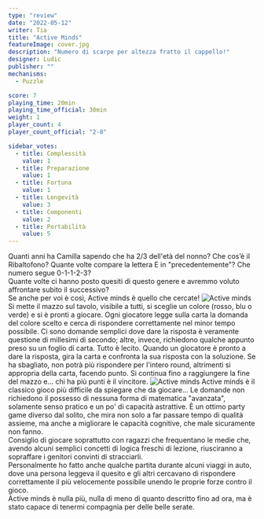 ```yaml
---
type: "review"
date: "2022-05-12"
writer: Tia
title: "Active Minds"
featureImage: cover.jpg
description: "Numero di scarpe per altezza fratto il cappello!"
designer: Ludic
publisher: ""
mechanisms:
  - Puzzle 

score: 7
playing_time: 20min
playing_time_official: 30min
weight: 1
player_count: 4
player_count_official: "2-8"

sidebar_votes:
  - title: Complessità
    value: 1
  - title: Preparazione
    value: 1
  - title: Fortuna
    value: 1
  - title: Longevità
    value: 3
  - title: Componenti
    value: 2
  - title: Portabilità
    value: 5
---
```


<Setting>
  Quanti anni ha Camilla sapendo che ha 2/3 dell'età del nonno? Che cos’è il
  Ribaltofono? Quante volte compare la lettera E in "precedentemente"? Che
  numero segue 0-1-1-2-3?
  <br />
  Quante volte ci hanno posto quesiti di questo genere e avremmo voluto
  affrontare subito il successivo? <br />
  Se anche per voi è così, Active minds è quello che cercate!
</Setting>

<img src="./game1.jpg" alt="Active minds" />

<Rules>
  Si mette il mazzo sul tavolo, visibile a tutti, si sceglie un colore (rosso,
  blu o verde) e si è pronti a giocare. Ogni giocatore legge sulla carta la
  domanda del colore scelto e cerca di rispondere correttamente nel minor tempo
  possibile. Ci sono domande semplici dove dare la risposta è veramente
  questione di millesimi di secondo; altre, invece, richiedono qualche appunto
  preso su un foglio di carta. Tutto è lecito. Quando un giocatore è pronto a
  dare la risposta, gira la carta e confronta la sua risposta con la soluzione.
  Se ha sbagliato, non potrà più rispondere per l'intero round, altrimenti si
  appropria della carta, facendo punto. Si continua fino a raggiungere la fine
  del mazzo e... chi ha più punti è il vincitore.
</Rules>

<img src="./game2.jpg" alt="Active minds" />

<Feedback>
  Active minds è il classico gioco più difficile da spiegare che da giocare...
  Le domande non richiedono il possesso di nessuna forma di matematica
  "avanzata", solamente senso pratico e un po' di capacità astrattive. È un
  ottimo party game diverso dal solito, che mira non solo a far passare tempo di
  qualità assieme, ma anche a migliorare le capacità cognitive, che male
  sicuramente non fanno.
  <br />
  Consiglio di giocare soprattutto con ragazzi che frequentano le medie che,
  avendo alcuni semplici concetti di logica freschi di lezione, riusciranno a
  sopraffare i genitori convinti di stracciarli. <br />
  Personalmente ho fatto anche qualche partita durante alcuni viaggi in auto, dove
  una persona leggeva il quesito e gli altri cercavano di rispondere correttamente
  il più velocemente possibile unendo le proprie forze contro il gioco. <br />
  Active minds è nulla più, nulla di meno di quanto descritto fino ad ora, ma è
  stato capace di tenermi compagnia per delle belle serate.
</Feedback>

<Instagram id="CddHiHLjG1U" />
